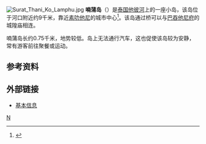 [[Image:Surat_Thani_Ko_Lamphu.jpg|thumb]]
'''喃蒲岛'''（{{lang-th|เกาะลำพู}}）是[[泰国|泰国]][[他彼河|他彼河]]上的一座小岛，该岛位于河口附近约9千米，靠近[[素叻他尼|素叻他尼]]的城市中心<ref>{{Cite web |url=http://wikimapia.org/#lat=9.137351&lon=99.315613&z=12&l=0&m=a&v=2 |title=Wikimapia |accessdate=2012-01-02 |archive-date=2011-08-25 |archive-url=https://www.webcitation.org/61CZ2O6Sc?url=http://wikimapia.org/#lat=9.137351&lon=99.315613&z=12&l=0&m=a&v=2 |dead-url=no }}</ref>。该岛通过桥可以与[[巴吞他尼府|巴吞他尼府]]的城隍庙相连。

喃蒲岛长约0.75千米，地势较低。岛上无法通行汽车，这也促使该岛较为安静，常有游客前往聚餐或运动。

==参考资料==
{{reflist}}

==外部链接==
*[https://web.archive.org/web/20120102065947/http://www.domesticflightsthailand.com/SuratThani.htm 基本信息]

{{coord|09|08|14|N|99|18|56|E|type:isle_region:TH_scale:1000|display=title}}

[[Category:泰国岛屿|N]]